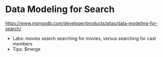 # Data Modeling for Search

https://www.mongodb.com/developer/products/atlas/data-modeling-for-search/

* Labs: movies search searching for movies, versus searching for cast members
* Tips: $merge